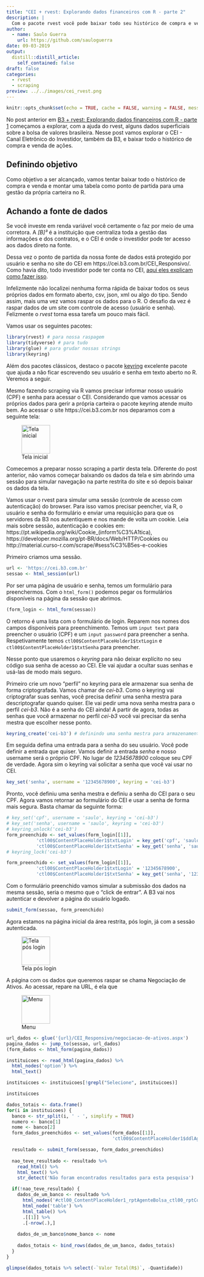 ```yaml
---
title: "CEI + rvest: Explorando dados financeiros com R - parte 2"
description: |
  Com o pacote rvest você pode baixar todo seu histórico de compra e venda de ações diretamente do CEI e passar a gerenciar sua carteira pelo R
author:
  - name: Saulo Guerra
    url: https://github.com/sauloguerra
date: 09-03-2019
output:
  distill::distill_article:
    self_contained: false
draft: false
categories:
  - rvest
  - scraping
preview: ../../images/cei_rvest.png
---
```


```r
knitr::opts_chunk$set(echo = TRUE, cache = FALSE, warning = FALSE, message = FALSE)
```

No post anterior em [B3 + rvest: Explorando dados financeiros com R - parte 1](https://www.fulljoin.com.br/posts/2019-07-18-b3-rvest-explorando-dados-financeiros-com-r/) começamos a explorar, com a ajuda do rvest, alguns dados superficiais sobre a bolsa de valores brasileira. Nesse post vamos explorar o CEI - Canal Eletrônico do Investidor, também da B3, e baixar todo o histórico de compra e venda de ações. 

## Definindo objetivo

Como objetivo a ser alcançado, vamos tentar baixar todo o histórico de compra e venda e montar uma tabela como ponto de partida para uma gestão da própria carteira no R.

## Achando a fonte de dados

Se você investe em renda variável você certamente o faz por meio de uma corretora. A _[B]³_ é a instituição que centraliza toda a gestão das informações e dos contratos, e o CEI é onde o investidor pode ter acesso aos dados direto na fonte.

Dessa vez o ponto de partida da nossa fonte de dados está protegido por usuário e senha no site do CEI em https://cei.b3.com.br/CEI_Responsivo/. Como havia dito, todo investidor pode ter conta no CEI, [aqui eles explicam como fazer isso](https://cei.b3.com.br/CEI_Responsivo/como-acessar.aspx). 

Infelizmente não localizei nenhuma forma rápida de baixar todos os seus próprios dados em formato aberto, csv, json, xml ou algo do tipo. Sendo assim, mais uma vez vamos raspar os dados para o R. O desafio da vez é raspar dados de um site com controle de acesso (usuário e senha). Felizmente o _rvest_ torna essa tarefa um pouco mais fácil.

Vamos usar os seguintes pacotes:

```r
library(rvest) # para nossa raspagem
library(tidyverse) # para tudo
library(glue) # para grudar nossas strings
library(keyring)
```

Além dos pacotes clássicos, destaco o pacote [keyring](https://github.com/r-lib/keyring) excelente pacote que ajuda a não ficar escrevendo seu usuário e senha em texto aberto no R. Veremos a seguir.

Mesmo fazendo scraping via R vamos precisar informar nosso usuário (CPF) e senha para acessar o CEI. Considerando que vamos acessar os próprios dados para gerir a própria carteira o pacote keyring atende muito bem. Ao acessar o site https://cei.b3.com.br nos deparamos com a seguinte tela:

![Tela inicial](../../images/cei_tela_inicial.png){ width=75 }

Comecemos a preparar nosso scraping a partir desta tela. Diferente do post anterior, não vamos começar baixando os dados da tela e sim abrindo uma sessão para simular navegação na parte restrita do site e só depois baixar os dados da tela.

Vamos usar o rvest para simular uma sessão (controle de acesso com autenticação) do browser. Para isso vamos precisar peencher, via R, o usuário e senha do formulário e enviar uma requisição para que os servidores da B3 nos autentiquem e nos mande de volta um cookie. Leia mais sobre sessão, autenticação e cookies em: https://pt.wikipedia.org/wiki/Cookie_(inform%C3%A1tica), https://developer.mozilla.org/pt-BR/docs/Web/HTTP/Cookies ou http://material.curso-r.com/scrape/#sess%C3%B5es-e-cookies

Primeiro criamos uma sessão.

```r
url <- 'https://cei.b3.com.br'
sessao <- html_session(url)
```

Por ser uma página de usuário e senha, temos um formulário para preenchermos. Com o `html_form()` podemos pegar os formulários disponíveis na página da sessão que abrimos.

```r
(form_login <- html_form(sessao))
```

O retorno é uma lista com o formulário de login. Reparem nos nomes dos campos disponíveis para preenchimento. Temos um `input text` para preencher o usuário (CPF) e um `input password` para preencher a senha. Respetivamente temos `ctl00$ContentPlaceHolder1$txtLogin` e `ctl00$ContentPlaceHolder1$txtSenha` para preencher.

Nesse ponto que usaremos o _keyring_ para não deixar explícito no seu código sua senha de acesso ao CEI. Ele vai ajudar a ocultar suas senhas e usá-las de modo mais seguro. 

Primeiro crie um novo "perfil" no keyring para ele armazenar sua senha de forma criptografada. Vamos chamar de _cei-b3_. Como o keyring vai criptografar suas senhas, você precisa definir uma senha mestra para descriptografar quando quiser. Ele vai pedir uma nova senha mestra para o perfil _cei-b3_. Não é a senha do CEI ainda! A partir de agora, todas as senhas que você armazenar no perfil _cei-b3_ você vai precisar da senha mestra que escolher nesse ponto.

```r
keyring_create('cei-b3') # definindo uma senha mestra para armazenamento criptografado
```

Em seguida defina uma entrada para a senha do seu usuário. Você pode definir a entrada que quiser. Vamos definir a entrada *senha* e nosso username será o próprio CPF. No lugar de _12345678900_ coloque seu CPF de verdade. Agora sim o keyring vai solicitar a senha que você vai usar no CEI. 

```r
key_set('senha', username = '12345678900', keyring = 'cei-b3')
```

Pronto, você definiu uma senha mestra e definiu a senha do CEI para o seu CPF. Agora vamos retornar ao formulário do CEI e usar a senha de forma mais segura. Basta chamar da seguinte forma:

```r
# key_set('cpf', username = 'saulo', keyring = 'cei-b3')
# key_set('senha', username = 'saulo', keyring = 'cei-b3')
# keyring_unlock('cei-b3')
form_preenchido <- set_values(form_login[[1]], 
           'ctl00$ContentPlaceHolder1$txtLogin' = key_get('cpf', 'saulo', 'cei-b3'),
           'ctl00$ContentPlaceHolder1$txtSenha' = key_get('senha', 'saulo', 'cei-b3'))
# keyring_lock('cei-b3')
```

```r
form_preenchido <- set_values(form_login[[1]], 
           'ctl00$ContentPlaceHolder1$txtLogin' = '12345678900',
           'ctl00$ContentPlaceHolder1$txtSenha' = key_get('senha', '12345678900', 'cei-b3'))
```

Com o formulário preenchido vamos simular a submissão dos dados na mesma sessão, seria o mesmo que o "click de entrar". A B3 vai nos autenticar e devolver a página do usuário logado.

```r
submit_form(sessao, form_preenchido)
```

Agora estamos na página inicial da área restrita, pós login, já com a sessão autenticada.

![Tela pós login](../../images/cei_tela_logado.png){ width=75 }

A página com os dados que queremos raspar se chama Negociação de Ativos. Ao acessar, repare na URL, é ela que 

![Menu](../../images/cei_menu.png){ width=75 }



```r
url_dados <- glue('{url}/CEI_Responsivo/negociacao-de-ativos.aspx')
pagina_dados <- jump_to(sessao, url_dados)
(form_dados <- html_form(pagina_dados))
```

```r
instituicoes <- read_html(pagina_dados) %>% 
  html_nodes('option') %>% 
  html_text()

instituicoes <- instituicoes[!grepl("Selecione", instituicoes)]

instituicoes
```

```r
dados_totais <- data.frame()
for(i in instituicoes) {
  banco <- str_split(i, ' - ', simplify = TRUE)
  numero <- banco[1]
  nome <- banco[2]
  form_dados_preenchidos <- set_values(form_dados[[1]], 
                                       'ctl00$ContentPlaceHolder1$ddlAgentes' = numero)

  resultado <- submit_form(sessao, form_dados_preenchidos)
  
  nao_teve_resultado <- resultado %>%
    read_html() %>% 
    html_text() %>% 
    str_detect('Não foram encontrados resultados para esta pesquisa')

  if(!nao_teve_resultado) {
    dados_de_um_banco <- resultado %>% 
      html_nodes('#ctl00_ContentPlaceHolder1_rptAgenteBolsa_ctl00_rptContaBolsa_ctl00_pnAtivosNegociados') %>%
      html_node('table') %>%
      html_table() %>% 
      .[[1]] %>% 
      .[-nrow(.),]
    
    dados_de_um_banco$nome_banco <- nome
    
    dados_totais <- bind_rows(dados_de_um_banco, dados_totais)
  }
}

glimpse(dados_totais %>% select(-`Valor Total(R$)`, -Quantidade))
```






